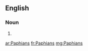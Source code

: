 ==English==

===Noun===
{{infl|en|noun}}

# {{plural of|Paphian}}

[[ar:Paphians]]
[[fr:Paphians]]
[[mg:Paphians]]